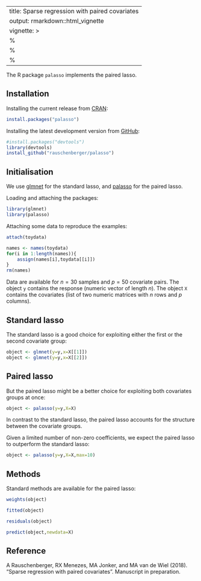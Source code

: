
---
title: Sparse regression with paired covariates
output: rmarkdown::html_vignette
vignette: >
  %\VignetteIndexEntry{pkgdown}
  %\VignetteEngine{knitr::rmarkdown}
  %\VignetteEncoding{UTF-8}
---

The R package `palasso` implements the paired lasso.

## Installation

Installing the current release from [CRAN](https://CRAN.R-project.org/package=palasso):

```r
install.packages("palasso")
```

Installing the latest development version from [GitHub](https://github.com/rauschenberger/palasso):

```r
#install.packages("devtools")
library(devtools)
install_github("rauschenberger/palasso")
```

## Initialisation

We use [glmnet](https://CRAN.R-project.org/package=glmnet) for the standard lasso, and [palasso](https://CRAN.R-project.org/package=palasso) for the paired lasso.

Loading and attaching the packages:

```r
library(glmnet)
library(palasso)
```

Attaching some data to reproduce the examples:

```r
attach(toydata)
```

```r
names <- names(toydata)
for(i in 1:length(names)){
    assign(names[i],toydata[[i]])
}
rm(names)
```

Data are available for $n=30$ samples and $p=50$ covariate pairs. The object `y` contains the response (numeric vector of length $n$). The object `X` contains the covariates (list of two numeric matrices with $n$ rows and $p$ columns).

## Standard lasso

The standard lasso is a good choice for exploiting either the first or the second covariate group:

```r
object <- glmnet(y=y,x=X[[1]])
object <- glmnet(y=y,x=X[[2]])
```

## Paired lasso

But the paired lasso might be a better choice for exploiting both covariates groups at once:

```r
object <- palasso(y=y,X=X)
```

In contrast to the standard lasso, the paired lasso accounts for the structure between the covariate groups.

Given a limited number of non-zero coefficients, we expect the paired lasso to outperform the standard lasso: 

```r
object <- palasso(y=y,X=X,max=10)
```

## Methods

Standard methods are available for the paired lasso:

```r
weights(object)
```

```r
fitted(object)
```

```r
residuals(object)
```

```r
predict(object,newdata=X)
```

## Reference

A Rauschenberger, RX Menezes, MA Jonker, and MA van de Wiel (2018).
"Sparse regression with paired covariates". Manuscript in preparation.
